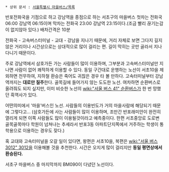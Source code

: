  * 상위 문서 : [[서울특별시 마을버스/목록]]

반포전화국을 기점으로 하고 강남역을 종점으로 하는 서초구의 마을버스
첫차는 전화국 06:00 강남역 06:15이며 막차는 전화국 23:00 강남역 23:15이다.(조금 빨리 끊기는감이 없지않아 있다.) 배차간격은 10분

전화국 - 고속버스터미널 - 교대 - 강남을 지나기 때문에, 거리 자체로 보면 그다지 길지 않은 거리이나 시간상으로는 상대적으로 많이 걸리는 편. 길이 막히는 곳만 골라서 지나다니기 때문이다.

주로 강남역에서 삼호가든 가는 사람들이 많이 이용하며, 그부분과 고속버스터미널만 지나면 사람이 없어 쾌적하게 이용할 수 있다. 동일 구간대로 운행하는 노선이 서초10을 제외하면 전무하여, 지하철 환승은 죽어도 귀찮은 경우 타 볼 만하다. 고속터미널부터 강남역까지는 '''대로만 질주'''한다. 골목길에 들어가지 않는 도도한 노선. 여차하면 순환버스로 올려줘도 되지 싶지만, 이미 비슷한 노선의 [[wiki:"서울 버스 41" 순환버스]]가 한 번 망했던 흑역사가 있다.

어떤의미에서 '마을'버스인 노선. 사람들의 이용빈도가 거의 마을사람에 해당되기 때문에 그렇다고...
(삼호가든에 사는 사람들이 많이 이용하며, 조만간 반포래미안이 완전히 열리게 되면 이쪽 사람들도 많이 이용될것이라고 예측중이다. 한편 서초중앙로 도로변 골목골목마다 학원이 넘쳐나는 추세라서 반포3동 아파트단지쪽에서 거주하는 학생이 통학용으로 이용하는 경우도 잦다.)

혹 교대와 고속터미널을 오갈 일이 있다면, 왕편은 서초10을, 복편은 [[wiki:"서울 버스 3012" 3012]]을 이용해볼 것을 추천한다. 시간은 오지게 많이 걸리지만 '''동일 평면상에서 환승된다.'''

서초구 마을버스 중 마지막까지 BM090이 다녔던 노선이다.
